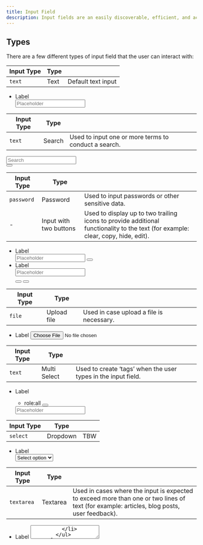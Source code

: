 ```yaml
---
title: Input Field
description: Input fields are an easily discoverable, efficient, and accessible way for users to input information. They typically appear in forms or dialogue modals.
---
```


## Types

There are a few different types of input field that the user can interact with:

| Input Type | Type |                    |
| ---------- | ---- | ------------------ |
| `text`     | Text | Default text input |

<Preview center>
    <form class="form u-width-full-line u-max-width-500">
        <ul class="form-list">
            <li class="form-item">
                <label class="label">Label</label>
                <div class="input-text-wrapper">
                    <input type="text" class="input-text" placeholder="Placeholder" />
                </div>
            </li>
        </ul>
    </form>
</Preview>

| Input Type | Type   |                                                      |
| ---------- | ------ | ---------------------------------------------------- |
| `text`     | Search | Used to input one or more terms to conduct a search. |

<Preview center>
  <div class="input-text-wrapper is-with-end-button u-width-full-line u-max-width-500">
    <input type="search" placeholder="Search" />
    <div class="icon-search" aria-hidden="true"></div>
    <button class="x-button" aria-label="Clear search">
      <span class="icon-x" aria-hidden="true"></span>
    </button>
  </div>
</Preview>

| Input Type | Type                   |                                                                                                                                  |
| ---------- | ---------------------- | -------------------------------------------------------------------------------------------------------------------------------- |
| `password` | Password               | Used to input passwords or other sensitive data.                                                                                 |
| -          | Input with two buttons | Used to display up to two trailing icons to provide additional functionality to the text (for example: clear, copy, hide, edit). |

<Preview center>
  <form class="form u-width-full-line u-max-width-500">
    <ul class="form-list">
      <li class="form-item">
        <label class="label">Label</label>
        <div class="input-text-wrapper">
          <input type="password" class="input-text" placeholder="Placeholder" />
          <button class="show-password-button" aria-label="show password">
            <span class="icon-eye" aria-hidden="true"></span>
          </button>
        </div>
      </li>
      <li class="form-item">
        <label class="label">Label</label>
        <div class="input-text-wrapper" style="--amount-of-buttons:2">
          <input type="text" placeholder="Placeholder" />
          <div class="options-list">
            <button
              class="options-list-button"
              aria-label="show password / hide password"
            >
              <span class="icon-eye" aria-hidden="true"></span>
            </button>
            <button class="options-list-button" aria-label="copy text">
              <span class="icon-duplicate" aria-hidden="true"></span>
            </button>
          </div>
        </div>
      </li>
    </ul>
  </form>
</Preview>

| Input Type | Type        |                                          |
| ---------- | ----------- | ---------------------------------------- |
| `file`     | Upload file | Used in case upload a file is necessary. |

<Preview center>
    <form class="form u-width-full-line u-max-width-500">
        <ul class="form-list">
            <li class="form-item">
                <label class="label">Label</label>
                <input type="file" name="file" id="file-file" size="1" />
            </li>
        </ul>
    </form>
</Preview>

| Input Type | Type         |                                                               |
| ---------- | ------------ | ------------------------------------------------------------- |
| `text`     | Multi Select | Used to create ‘tags’ when the user types in the input field. |

<Preview center>
    <form class="form u-width-full-line u-max-width-500">
        <ul class="form-list">
            <li class="form-item">
        <label class="label">Label</label>
        <div class="tags-input">
          <div class="tags">
            <ul class="tags-list">
              <li class="tags-item">
                <div class="input-tag">
                  <span class="tag-text">role:all</span>
                  <button
                    class="input-tag-delete-button"
                    aria-label="delete all:role tag"
                  >
                    <span class="icon-x" aria-hidden="true"></span>
                  </button>
                </div>
              </li>
            </ul>
          </div>
          <input type="text" class="tags-input-text" placeholder="Placeholder" />
        </div>
      </li>
        </ul>
    </form>
</Preview>

| Input Type | Type     |     |
| ---------- | -------- | --- |
| `select`   | Dropdown | TBW |

<Preview center>
    <form class="form u-width-full-line u-max-width-500">
        <ul class="form-list">
            <li class="form-item">
        <label class="label">Label</label>
        <div class="select u-width-full-line">
          <select name="pets" id="pet-select">
            <option value="">Select option</option>
            <option value="1">Option 1</option>
            <option value="2">Option 2</option>
            <option value="3">Option 3</option>
            <option value="4">Option 4</option>
            <option value="5">Option 5</option>
            <option value="6">Option 6</option>
          </select>
          <span class="icon-cheveron-down" aria-hidden="true"></span>
        </div>
      </li>
        </ul>
    </form>
</Preview>

| Input Type | Type     |                                                                                                                                            |
| ---------- | -------- | ------------------------------------------------------------------------------------------------------------------------------------------ |
| `textarea` | Textarea | Used in cases where the input is expected to exceed more than one or two lines of text (for example: articles, blog posts, user feedback). |

<Preview center>
    <form class="form u-width-full-line u-max-width-500">
        <ul class="form-list">
          <li class="form-item">
            <label class="label">Label</label>
            <textarea class="input-text" placeholder="Type here..." />
          </li>
        </ul>
    </form>
</Preview>

## States

States can be applied to all inputs fields:

| Attribute  | Type     |                                                                                                                          |
| ---------- | -------- | ------------------------------------------------------------------------------------------------------------------------ |
| -          | Default  | Default text input                                                                                                       |
| `disabled` | Disabled | Used in case the user can't interact with an input field                                                                 |
| `readonly` | Readonly | Used in case the user can't change the content in the input field. Sometimes in read-only fields there is a copy button. |

<Preview center>
  <form class="form u-width-full-line u-max-width-500">
    <ul class="form-list">
      <li class="form-item">
        <label class="label">Label</label>
        <input type="text" class="input-text" value="placeholder text" />
      </li>
      <li class="form-item">
        <label class="label">Label</label>
        <input
          type="text"
          class="input-text"
          value="placeholder text"
          disabled
        />
      </li>
      <li class="form-item">
        <label class="label">Label</label>
        <input
          type="text"
          class="input-text"
          value="placeholder text"
          readonly
        />
      </li>
    </ul>
  </form>
</Preview>

## Helper Text

Helper text provides information and feedback about what to enter in an input. Use the `helper` class to add helper text below an input field.

| Class       | Type    |                                                                                                                                                            |
| ----------- | ------- | ---------------------------------------------------------------------------------------------------------------------------------------------------------- |
| -           | Default | Used to provide information about what should be entered into the input field.                                                                             |
| `u-success` | Success | An indication that the information entered into a field is valid/correct.                                                                                  |
| `u-warning` | Warning | Used underneath the input field when the user provides incorrect information. This message should provide contextual instructions on how to fix the error. |
| `u-error`   | Error   | An indication that the information entered into a field is invalid/incorrect.                                                                              |

<Preview center>
  <p class="helper">
    <span class="icon-info" aria-hidden="true"></span>
    <span class="text">This is a helper</span>
  </p>
  <p class="helper u-color-text-success">
    <span class="icon-check-circle" aria-hidden="true"></span>
    <span class="text">This is success</span>
  </p>
  <p class="helper u-color-text-warning">
    <span class="icon-exclamation" aria-hidden="true"></span>
    <span class="text">This is a warning</span>
  </p>
  <p class="helper u-color-text-danger">
    <span class="icon-exclamation-circle" aria-hidden="true"></span>
    <span class="text">This is an error</span>
  </p>

</Preview>

## Input with All Parameters Applied

<Preview center overflow>
  <div class="u-width-full-line u-max-width-500">
    <label class="label is-required">Common label</label>
    <span class="optional">(optional)</span>
    <button class="tooltip" aria-label="variables info">
      <span class="icon-info" aria-hidden="true"></span>
      <span class="tooltip-popup" role="tooltip">
        Set variables or secret keys that will be passed as env vars to your
        function at runtime.
      </span>
    </button>
    <div class="input-text-wrapper">
      <input
        type="text"
        class="input-text is-warning u-padding-inline-end-56"
        placeholder="placeholder text"
      />
      <span class="text-counter">
        <span class="text-counter-count">4</span>
        <span class="text-counter-separator"></span>
        <span class="text-counter-max">20</span>
      </span>
    </div>
    <p class="helper u-color-text-warning u-margin-block-start-8">
      <span class="icon-exclamation" aria-hidden="true"></span>
      <span class="text">This is a warning</span>
    </p>
  </div>
</Preview>
